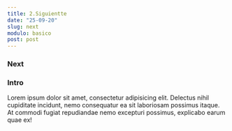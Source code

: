 ```yaml
---
title: 2.Siguientte
date: "25-09-20"
slug: next
modulo: basico
post: post
---
```


### Next

### Intro

Lorem ipsum dolor sit amet, consectetur adipisicing elit. Delectus nihil cupiditate incidunt, nemo consequatur ea sit laboriosam possimus itaque. At commodi fugiat repudiandae nemo excepturi possimus, explicabo earum quae ex!
